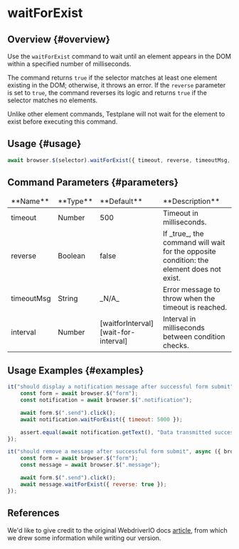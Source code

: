
# waitForExist

## Overview {#overview}

Use the `waitForExist` command to wait until an element appears in the DOM within a specified number of milliseconds.

The command returns `true` if the selector matches at least one element existing in the DOM; otherwise, it throws an error. If the `reverse` parameter is set to `true`, the command reverses its logic and returns `true` if the selector matches no elements.

<Admonition type="warning">
    Unlike other element commands, Testplane will not wait for the element to exist before executing
    this command.
</Admonition>

## Usage {#usage}

```javascript
await browser.$(selector).waitForExist({ timeout, reverse, timeoutMsg, interval });
```

## Command Parameters {#parameters}

<table>
<thead>
<tr><td>**Name**</td><td>**Type**</td><td>**Default**</td><td>**Description**</td></tr>
</thead>
<tbody>
<tr><td>timeout</td><td>Number</td><td>500</td><td>Timeout in milliseconds.</td></tr>
<tr><td>reverse</td><td>Boolean</td><td>false</td><td>If _true_, the command will wait for the opposite condition: the element does not exist.</td></tr>
<tr><td>timeoutMsg</td><td>String</td><td>_N/A_</td><td>Error message to throw when the timeout is reached.</td></tr>
<tr><td>interval</td><td>Number</td><td>[waitforInterval][wait-for-interval]</td><td>Interval in milliseconds between condition checks.</td></tr>

</tbody>
</table>

## Usage Examples {#examples}

```javascript
it("should display a notification message after successful form submit", async ({ browser }) => {
    const form = await browser.$("form");
    const notification = await browser.$(".notification");

    await form.$(".send").click();
    await notification.waitForExist({ timeout: 5000 });

    assert.equal(await notification.getText(), "Data transmitted successfully!");
});

it("should remove a message after successful form submit", async ({ browser }) => {
    const form = await browser.$("form");
    const message = await browser.$(".message");

    await form.$(".send").click();
    await message.waitForExist({ reverse: true });
});
```

## References

We'd like to give credit to the original WebdriverIO docs [article](https://webdriver.io/docs/api/element/waitForExist), from which we drew some information while writing our version.

[wait-for-interval]: ../../../config/browsers#wait_interval
